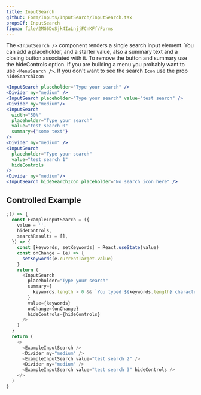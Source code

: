 ```yaml
---
title: InputSearch
github: Form/Inputs/InputSearch/InputSearch.tsx
propsOf: InputSearch
figma: file/2MG6DoSjk4IaLnjjFCnKFf/Forms
---
```


The `<InputSearch />` component renders a single search input element. You can add a placeholder, and a starter value, also a summary text and a closing button associated with it. To remove the button and summary use the hideControls option. If you are building a menu you probably want to use `<MenuSearch />`. If you don't want to see the search `Icon` use the prop `hideSearchIcon`

```jsx
<InputSearch placeholder="Type your search" />
<Divider my="medium" />
<InputSearch placeholder="Type your search" value="test search" />
<Divider my="medium"/>
<InputSearch
  width="50%"
  placeholder="Type your search"
  value="test search 0"
  summary={'some text'}
/>
<Divider my="medium" />
<InputSearch
  placeholder="Type your search"
  value="test search 1"
  hideControls
/>
<Divider my="medium"/>
<InputSearch hideSearchIcon placeholder="No search icon here" />

```

## Controlled Example

```js
;() => {
  const ExampleInputSearch = ({
    value = '',
    hideControls,
    searchResults = [],
  }) => {
    const [keywords, setKeywords] = React.useState(value)
    const onChange = (e) => {
      setKeywords(e.currentTarget.value)
    }
    return (
      <InputSearch
        placeholder="Type your search"
        summary={
          keywords.length > 0 && `You typed ${keywords.length} characters`
        }
        value={keywords}
        onChange={onChange}
        hideControls={hideControls}
      />
    )
  }
  return (
    <>
      <ExampleInputSearch />
      <Divider my="medium" />
      <ExampleInputSearch value="test search 2" />
      <Divider my="medium" />
      <ExampleInputSearch value="test search 3" hideControls />
    </>
  )
}
```
